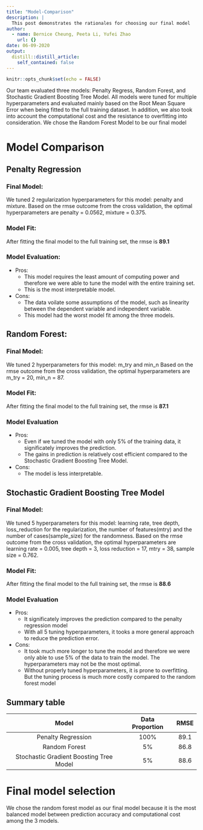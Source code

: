 ```yaml
---
title: "Model-Comparison"
description: |
  This post demonstrates the rationales for choosing our final model
author:
  - name: Bernice Cheung, Peeta Li, Yufei Zhao
    url: {}
date: 06-09-2020
output:
  distill::distill_article:
    self_contained: false
---
```


```r
knitr::opts_chunk$set(echo = FALSE)
```

Our team evaluated three models: Penalty Regress, Random Forest, and Stochastic Gradient Boosting Tree Model. All models were tuned for multiple hyperparameters and evaluated mainly based on the Root Mean Square Error when being fitted to the full training dataset. In addition, we also took into account the computational cost and the resistance to overfitting into consideration. We chose the Random Forest Model to be our final model

# Model Comparison

## Penalty Regression

### Final Model: 

We tuned 2 regularization hyperparameters for this model: penalty and mixture. Based on the rmse outcome from the cross validation, the optimal hyperparameters are penalty = 0.0562, mixture = 0.375. 

### Model Fit: 
After fitting the final model to the full training set, the rmse is **89.1**

### Model Evaluation: 

* Pros:  
  + This model requires the least amount of computing power and therefore we were able to tune the model with the entire training set.  
  + This is the most interpretable model.  

* Cons:  
  + The data voilate some assumptions of the model, such as linearity between the dependent variable and independent variable.   
  + This model had the worst model fit among the three models.

## Random Forest: 

### Final Model: 

We tuned 2 hyperparameters for this model: m_try and min_n Based on the rmse outcome from the cross validation, the optimal hyperparameters are m_try = 20, min_n = 87. 

### Model Fit: 
After fitting the final model to the full training set, the rmse is **87.1**

### Model Evaluation
* Pros:  
  + Even if we tuned the model with only 5% of the training data, it significately improves the prediction.  
  + The gains in prediction is relatively cost efficient compared to the Stochastic Gradient Boosting Tree Model.  

* Cons:  
  + The model is less interpretable. 

## Stochastic Gradient Boosting Tree Model

### Final Model: 
We tuned 5 hyperparameters for this model: learning rate, tree depth, loss_reduction for the regularization, the number of features(mtry) and the number of cases(sample_size) for the randomness. Based on the rmse outcome from the cross validation, the optimal hyperparameters are learning rate = 0.005, tree depth = 3, loss reduction = 17, mtry = 38, sample size = 0.762. 

### Model Fit: 
After fitting the final model to the full training set, the rmse is **88.6**

### Model Evaluation
* Pros:  
  + It significately improves the prediction compared to the penalty regression model  
  + With all 5 tuning hyperparameters, it tooks a more general approach to reduce the prediction error. 

* Cons:  
  + It took much more longer to tune the model and therefore we were only able to use 5% of the data to train the model. The hyperparameters may not be the most optimal.  
  + Without properly tuned hyperparameters, it is prone to overfitting. But the tuning process is much more costly compared to the random forest model

## Summary table

Model | Data Proportion | RMSE
:------:|:------:|:------:|
Penalty Regression|100%|89.1
Random Forest|5%|86.8
Stochastic Gradient Boosting Tree Model|5%|88.6

# Final model selection

We chose the random forest model as our final model because it is the most balanced model between prediction accuracy and computational cost among the 3 models. 